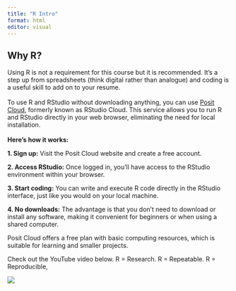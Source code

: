 ```yaml
---
title: "R Intro"
format: html
editor: visual
---
```


## Why R?

Using R is not a requirement for this course but it is recommended. It's a step up from spreadsheets (think digital rather than analogue) and coding is a useful skill to add on to your resume.\
\
To use R and RStudio without downloading anything, you can use [Posit Cloud](https://posit.cloud/), formerly known as RStudio Cloud. This service allows you to run R and RStudio directly in your web browser, eliminating the need for local installation. \
\
**Here's how it works:**

**1. Sign up:** Visit the Posit Cloud website and create a free account.

**2. Access RStudio:** Once logged in, you'll have access to the RStudio environment within your browser.

**3. Start coding:** You can write and execute R code directly in the RStudio interface, just like you would on your local machine.

**4. No downloads:** The advantage is that you don't need to download or install any software, making it convenient for beginners or when using a shared computer.

Posit Cloud offers a free plan with basic computing resources, which is suitable for learning and smaller projects.

Check out the YouTube video below. R = Research. R = Repeatable. R = Reproducible,

[![](images/whyuseR.png)](https://youtu.be/9kYUGMg_14s?si=l6whOfy2Cjj2GrIe)
